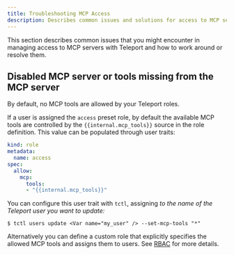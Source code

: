 ```yaml
---
title: Troubleshooting MCP Access
description: Describes common issues and solutions for access to MCP servers protected by Teleport.
---
```


This section describes common issues that you might encounter in managing access
to MCP servers with Teleport and how to work around or resolve them.

## Disabled MCP server or tools missing from the MCP server

By default, no MCP tools are allowed by your Teleport roles.

If a user is assigned the `access` preset role, by default the available MCP
tools are controlled by the `{{internal.mcp_tools}}` source in the role
definition. This value can be populated through user traits:

```yaml
kind: role
metadata:
  name: access
spec:
  allow:
    mcp:
      tools:
      - "{{internal.mcp_tools}}"
```

You can configure this user trait with `tctl`, assigning <Var name="my_user" />
to the name of the Teleport user you want to update:

```code
$ tctl users update <Var name="my_user" /> --set-mcp-tools "*"
```

Alternatively you can define a custom role that explicitly specifies the allowed
MCP tools and assigns them to users. See [RBAC](./rbac.mdx) for more details.
